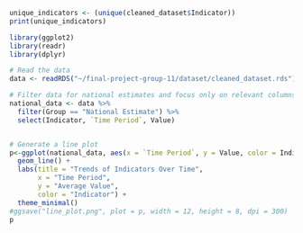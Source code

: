 ```r
unique_indicators <- (unique(cleaned_dataset$Indicator))
print(unique_indicators)

```


```r
library(ggplot2)
library(readr)
library(dplyr)

# Read the data
data <- readRDS("~/final-project-group-11/dataset/cleaned_dataset.rds")

# Filter data for national estimates and focus only on relevant columns
national_data <- data %>%
  filter(Group == "National Estimate") %>%
  select(Indicator, `Time Period`, Value)


# Generate a line plot
p<-ggplot(national_data, aes(x = `Time Period`, y = Value, color = Indicator)) +
  geom_line() +
  labs(title = "Trends of Indicators Over Time",
       x = "Time Period",
       y = "Average Value",
       color = "Indicator") +
  theme_minimal() 
#ggsave("line_plot.png", plot = p, width = 12, height = 8, dpi = 300)
p
```